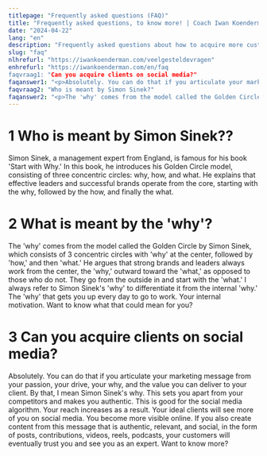 ```yaml
---
titlepage: "Frequently asked questions (FAQ)"
title: "Frequently asked questions, to know more! | Coach Iwan Koenderman"
date: "2024-04-22"
lang: "en"
description: "Frequently asked questions about how to acquire more customers on social media on Coach Iwan Koenderman's website. Want to learn more? Click"
slug: "faq"
nlhrefurl: "https://iwankoenderman.com/veelgesteldevragen"
enhrefurl: "https://iwankoenderman.com/en/faq
faqvraag1: "Can you acquire clients on social media?"
faqanswer1: "<p>Absolutely. You can do that if you articulate your marketing message from your passion, your drive, your why, and the value you can deliver to your client. By that, I mean Simon Sinek's why. This sets you apart from your competitors and makes you authentic. This is good for the social media algorithm. Your reach increases as a result. Your ideal clients will see more of you on social media. You become more visible online. If you also create content from this message that is authentic, relevant, and social, in the form of posts, contributions, videos, reels, podcasts, your customers will eventually trust you and see you as an expert. Want to know more? <a href=https://bewustsociaalopweb.hubspotpagebuilder.com/download-page-ebook-13-ways-to-stay-online-in-touch-iwan-koenderman> Then download my e-book about it. </a></p>"
faqvraag2: "Who is meant by Simon Sinek?"
faqanswer2: "<p>The 'why' comes from the model called the Golden Circle by Simon Sinek, which consists of 3 concentric circles with 'why' at the center, followed by 'how,' and then 'what.' He argues that strong brands and leaders always work from the center, the 'why,' outward toward the 'what,' as opposed to those who do not. They go from the outside in and start with the 'what.' I always refer to Simon Sinek's 'why' to differentiate it from the internal 'why.' The 'why' that gets you up every day to go to work. Your internal motivation. Want to know what that could mean for you? <a href=https://meetings.hubspot.com/iwan-koenderman> Click here to schedule a Zoom appointment </a><p>"
---
```



# 1 Who is meant by Simon Sinek??
Simon Sinek, a management expert from England, is famous for his book 'Start with Why.' In this book, he introduces his Golden Circle model, consisting of three concentric circles: why, how, and what. He explains that effective leaders and successful brands operate from the core, starting with the why, followed by the how, and finally the what.

# 2 What is meant by the 'why'?
The 'why' comes from the model called the Golden Circle by Simon Sinek, which consists of 3 concentric circles with 'why' at the center, followed by 'how,' and then 'what.' He argues that strong brands and leaders always work from the center, the 'why,' outward toward the 'what,' as opposed to those who do not. They go from the outside in and start with the 'what.' I always refer to Simon Sinek's 'why' to differentiate it from the internal 'why.' The 'why' that gets you up every day to go to work. Your internal motivation. Want to know what that could mean for you?

<Ctabutton
                                           Urlnl="https://meetings.hubspot.com/iwan-koenderman"
                                           Urlen="https://meetings.hubspot.com/iwan-koenderman"
                                           Arlabnl="kPlan zoomafspraak "
                                           Arlaben="Scedule zoom call"
                                           ButTxtnl="Plan zoomafspraak"
                                           ButTxten="Scedule zoom call"/>

# 3 Can you acquire clients on social media?
Absolutely. You can do that if you articulate your marketing message from your passion, your drive, your why, and the value you can deliver to your client. By that, I mean Simon Sinek's why. This sets you apart from your competitors and makes you authentic. This is good for the social media algorithm. Your reach increases as a result. Your ideal clients will see more of you on social media. You become more visible online. If you also create content from this message that is authentic, relevant, and social, in the form of posts, contributions, videos, reels, podcasts, your customers will eventually trust you and see you as an expert. Want to know more? 

  <Ctabutton
                                           Urlnl="https://bewustsociaalopweb.hubspotpagebuilder.com/nederlands-tal"
                                           Urlen="https://bewustsociaalopweb.hubspotpagebuilder.com/download-page-ebook-13-ways-to-stay-online-in-touch-iwan-koenderman"
                                           Arlabnl="Download mijn e-book"
                                           Arlaben="Download my e-book"
                                           ButTxtnl="Download mijn e-book"
                                           ButTxten="Download my e-book"/>  

